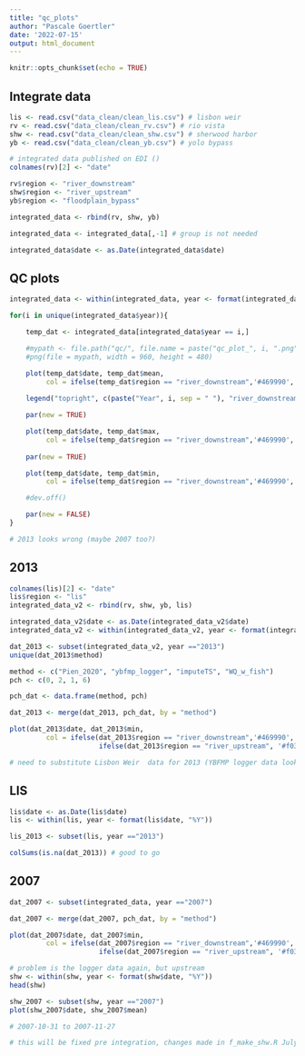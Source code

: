 ```yaml
---
title: "qc_plots"
author: "Pascale Goertler"
date: '2022-07-15'
output: html_document
---
```


```r
knitr::opts_chunk$set(echo = TRUE)
```

## Integrate data

```r
lis <- read.csv("data_clean/clean_lis.csv") # lisbon weir
rv <- read.csv("data_clean/clean_rv.csv") # rio vista
shw <- read.csv("data_clean/clean_shw.csv") # sherwood harbor
yb <- read.csv("data_clean/clean_yb.csv") # yolo bypass

# integrated data published on EDI ()
colnames(rv)[2] <- "date"

rv$region <- "river_downstream"
shw$region <- "river_upstream"
yb$region <- "floodplain_bypass"

integrated_data <- rbind(rv, shw, yb)

integrated_data <- integrated_data[,-1] # group is not needed

integrated_data$date <- as.Date(integrated_data$date)
```

## QC plots

```r

integrated_data <- within(integrated_data, year <- format(integrated_data$date, "%Y"))

for(i in unique(integrated_data$year)){

    temp_dat <- integrated_data[integrated_data$year == i,]

    #mypath <- file.path("qc/", file.name = paste("qc_plot_", i, ".png", sep = ""))
    #png(file = mypath, width = 960, height = 480)

    plot(temp_dat$date, temp_dat$mean,
         col = ifelse(temp_dat$region == "river_downstream",'#469990', ifelse(temp_dat$region == "river_upstream", '#f032e6', '#BABABA')), pch = 2, xlab = "Date", ylab = "", yaxt="n", ylim = c(0,30))
    
    legend("topright", c(paste("Year", i, sep = " "), "river_downstream", "river_upstream", "floodplain_bypass", "mean", "max", "min"), pch = c(15, 15, 15, 15, 2, 1, 5), col = c('#FFFFFF', '#469990', '#f032e6', '#BABABA', '#404040', '#404040', '#404040'), bty ="n")

    par(new = TRUE)

    plot(temp_dat$date, temp_dat$max,
         col = ifelse(temp_dat$region == "river_downstream",'#469990', ifelse(temp_dat$region == "river_upstream", '#f032e6', '#BABABA')), pch = 1, xlab = "Date", ylab = "", yaxt="n", ylim = c(0,30))
    
    par(new = TRUE)

    plot(temp_dat$date, temp_dat$min,
         col = ifelse(temp_dat$region == "river_downstream",'#469990', ifelse(temp_dat$region == "river_upstream", '#f032e6', '#BABABA')), pch = 5, xlab = "Date", ylab = "Temperature (°C)", ylim = c(0,30))

    #dev.off()

    par(new = FALSE)
}

# 2013 looks wrong (maybe 2007 too?)
```

## 2013

```r
colnames(lis)[2] <- "date"
lis$region <- "lis"
integrated_data_v2 <- rbind(rv, shw, yb, lis)

integrated_data_v2$date <- as.Date(integrated_data_v2$date)
integrated_data_v2 <- within(integrated_data_v2, year <- format(integrated_data_v2$date, "%Y"))

dat_2013 <- subset(integrated_data_v2, year =="2013")
unique(dat_2013$method)

method <- c("Pien_2020", "ybfmp_logger", "imputeTS", "WQ_w_fish")
pch <- c(0, 2, 1, 6)

pch_dat <- data.frame(method, pch)

dat_2013 <- merge(dat_2013, pch_dat, by = "method")

plot(dat_2013$date, dat_2013$min,
         col = ifelse(dat_2013$region == "river_downstream",'#469990', 
                      ifelse(dat_2013$region == "river_upstream", '#f032e6', ifelse(dat_2013$region == "floodplain_bypass", '#BABABA', '#404040' ))), pch = dat_2013$pch, xlab = "Date", ylab = "Temperature (°C)", ylim = c(0,30))

# need to substitute Lisbon Weir  data for 2013 (YBFMP logger data looks incorrect)
```

## LIS

```r
lis$date <- as.Date(lis$date)
lis <- within(lis, year <- format(lis$date, "%Y"))

lis_2013 <- subset(lis, year =="2013")

colSums(is.na(dat_2013)) # good to go

```

## 2007

```r
dat_2007 <- subset(integrated_data, year =="2007")

dat_2007 <- merge(dat_2007, pch_dat, by = "method")

plot(dat_2007$date, dat_2007$min,
         col = ifelse(dat_2007$region == "river_downstream",'#469990', 
                      ifelse(dat_2007$region == "river_upstream", '#f032e6', ifelse(dat_2007$region == "floodplain_bypass", '#BABABA', '#404040' ))), pch = dat_2007$pch, xlab = "Date", ylab = "Temperature (°C)", ylim = c(0,30))

# problem is the logger data again, but upstream 
shw <- within(shw, year <- format(shw$date, "%Y"))
head(shw)

shw_2007 <- subset(shw, year =="2007")
plot(shw_2007$date, shw_2007$mean)

# 2007-10-31 to 2007-11-27

# this will be fixed pre integration, changes made in f_make_shw.R July 2022

```

